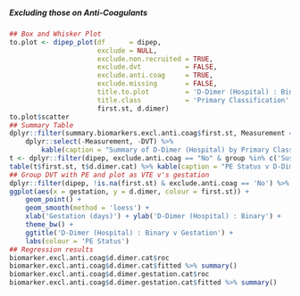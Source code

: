 ##### Excluding those on Anti-Coagulants

```r
## Box and Whisker Plot
to.plot <- dipep_plot(df      = dipep,
                      exclude = NULL,
                      exclude.non.recruited = TRUE,
                      exclude.dvt           = FALSE,
                      exclude.anti.coag     = TRUE,
                      exclude.missing       = FALSE,
                      title.to.plot         = 'D-Dimer (Hospital) : Binary',
                      title.class           = 'Primary Classification',
                      first.st, d.dimer)
to.plot$scatter
## Summary Table
dplyr::filter(summary.biomarkers.excl.anti.coag$first.st, Measurement == 'D-Dimer (Hospital)') %>%
    dplyr::select(-Measurement, -DVT) %>%
        kable(caption = "Summary of D-Dimer (Hospital) by Primary Classification", col.names = c("Statistic", "All", "Exclude", "No PE", "PE"))
t <- dplyr::filter(dipep, exclude.anti.coag == "No" & group %in% c('Suspected PE', 'Diagnosed PE'))
table(t$first.st, t$d.dimer.cat) %>% kable(caption = "PE Status v D-Dimer (Hospital) : Binary dichotomisation")
## Group DVT with PE and plot as VTE v's gestation
dplyr::filter(dipep, !is.na(first.st) & exclude.anti.coag == 'No') %>%
ggplot(aes(x = gestation, y = d.dimer, colour = first.st)) +
    geom_point() +
    geom_smooth(method = 'loess') +
    xlab('Gestation (days)') + ylab('D-Dimer (Hospital) : Binary') +
    theme_bw() +
    ggtitle('D-Dimer (Hospital) : Binary v Gestation') +
    labs(colour = 'PE Status')
## Regression results
biomarker.excl.anti.coag$d.dimer.cat$roc
biomarker.excl.anti.coag$d.dimer.cat$fitted %>% summary()
biomarker.excl.anti.coag$d.dimer.gestation.cat$roc
biomarker.excl.anti.coag$d.dimer.gestation.cat$fitted %>% summary()

```
